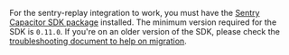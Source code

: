 For the sentry-replay integration to work, you must have the [Sentry Capacitor SDK package](https://www.npmjs.com/package/@sentry/capacitor) installed. The minimum version required for the SDK is `0.11.0`.
If you're on an older version of the SDK, please check the [troubleshooting
document to help on
migration](/platforms/javascript/guides/capacitor/troubleshooting/).
